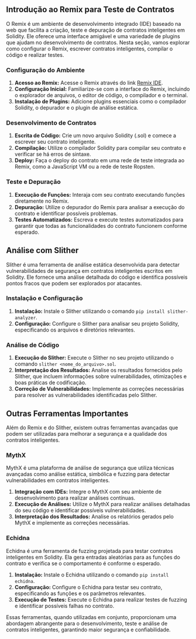## Introdução ao Remix para Teste de Contratos

O Remix é um ambiente de desenvolvimento integrado (IDE) baseado na web que facilita a criação, teste e depuração de contratos inteligentes em Solidity. Ele oferece uma interface amigável e uma variedade de plugins que ajudam no desenvolvimento de contratos. Nesta seção, vamos explorar como configurar o Remix, escrever contratos inteligentes, compilar o código e realizar testes.

### Configuração do Ambiente

1. **Acesso ao Remix:** Acesse o Remix através do link [Remix IDE](https://remix.ethereum.org/).
2. **Configuração Inicial:** Familiarize-se com a interface do Remix, incluindo o explorador de arquivos, o editor de código, o compilador e o terminal.
3. **Instalação de Plugins:** Adicione plugins essenciais como o compilador Solidity, o depurador e o plugin de análise estática.

### Desenvolvimento de Contratos

1. **Escrita de Código:** Crie um novo arquivo Solidity (.sol) e comece a escrever seu contrato inteligente.
2. **Compilação:** Utilize o compilador Solidity para compilar seu contrato e verificar se há erros de sintaxe.
3. **Deploy:** Faça o deploy do contrato em uma rede de teste integrada ao Remix, como a JavaScript VM ou a rede de teste Ropsten.

### Teste e Depuração

1. **Execução de Funções:** Interaja com seu contrato executando funções diretamente no Remix.
2. **Depuração:** Utilize o depurador do Remix para analisar a execução do contrato e identificar possíveis problemas.
3. **Testes Automatizados:** Escreva e execute testes automatizados para garantir que todas as funcionalidades do contrato funcionem conforme esperado.

## Análise com Slither

Slither é uma ferramenta de análise estática desenvolvida para detectar vulnerabilidades de segurança em contratos inteligentes escritos em Solidity. Ele fornece uma análise detalhada do código e identifica possíveis pontos fracos que podem ser explorados por atacantes.

### Instalação e Configuração

1. **Instalação:** Instale o Slither utilizando o comando `pip install slither-analyzer`.
2. **Configuração:** Configure o Slither para analisar seu projeto Solidity, especificando os arquivos e diretórios relevantes.

### Análise de Código

1. **Execução do Slither:** Execute o Slither no seu projeto utilizando o comando `slither <nome_do_arquivo>.sol`.
2. **Interpretação dos Resultados:** Analise os resultados fornecidos pelo Slither, que incluem informações sobre vulnerabilidades, otimizações e boas práticas de codificação.
3. **Correção de Vulnerabilidades:** Implemente as correções necessárias para resolver as vulnerabilidades identificadas pelo Slither.

## Outras Ferramentas Importantes

Além do Remix e do Slither, existem outras ferramentas avançadas que podem ser utilizadas para melhorar a segurança e a qualidade dos contratos inteligentes.

### MythX

MythX é uma plataforma de análise de segurança que utiliza técnicas avançadas como análise estática, simbólica e fuzzing para detectar vulnerabilidades em contratos inteligentes.

1. **Integração com IDEs:** Integre o MythX com seu ambiente de desenvolvimento para realizar análises contínuas.
2. **Execução de Análises:** Utilize o MythX para realizar análises detalhadas do seu código e identificar possíveis vulnerabilidades.
3. **Interpretação dos Resultados:** Analise os relatórios gerados pelo MythX e implemente as correções necessárias.

### Echidna

Echidna é uma ferramenta de fuzzing projetada para testar contratos inteligentes em Solidity. Ela gera entradas aleatórias para as funções do contrato e verifica se o comportamento é conforme o esperado.

1. **Instalação:** Instale o Echidna utilizando o comando `pip install echidna`.
2. **Configuração:** Configure o Echidna para testar seu contrato, especificando as funções e os parâmetros relevantes.
3. **Execução de Testes:** Execute o Echidna para realizar testes de fuzzing e identificar possíveis falhas no contrato.

Essas ferramentas, quando utilizadas em conjunto, proporcionam uma abordagem abrangente para o desenvolvimento, teste e análise de contratos inteligentes, garantindo maior segurança e confiabilidade.
